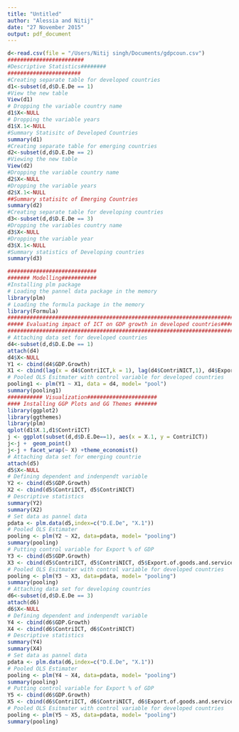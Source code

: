 ```yaml
---
title: "Untitled"
author: "Alessia and Nitij"
date: "27 November 2015"
output: pdf_document
---
```


```r
d<-read.csv(file = "/Users/Nitij singh/Documents/gdpcoun.csv")
########################
#Descriptive Statistics########
#######################
#Creating separate table for developed countries
d1<-subset(d,d$D.E.De == 1)
#View the new table
View(d1)
# Dropping the variable country name
d1$X<-NULL
# Dropping the variable years
d1$X.1<-NULL
#Summary Statisitc of Developed Countries
summary(d1)
#Creating separate table for emerging countries
d2<-subset(d,d$D.E.De == 2)
#Viewing the new table
View(d2)
#Dropping the variable country name
d2$X<-NULL
#Dropping the variable years
d2$X.1<-NULL
##Summary statisitc of Emerging Countries
summary(d2)
#Creating separate table for developing countries
d3<-subset(d,d$D.E.De == 3)
#Dropping the variables country name
d3$X<-NULL
#Dropping the variable year
d3$X.1<-NULL
#Summary statistics of Developing countries 
summary(d3)

############################
####### Modelling###########
#Installing plm package
# Loading the pannel data package in the memory
library(plm)
# Loading the formula package in the memory 
library(Formula)
##########################################################################
##### Evaluating impact of ICT on GDP growth in developed countries#######
##########################################################################
# Attaching data set for developed countries
d4<-subset(d,d$D.E.De == 1)
attach(d4)
d4$X<-NULL
Y1 <- cbind(d4$GDP.Growth)
X1 <- cbind(lag(x = d4$ContriICT,k = 1), lag(d4$ContriNICT,1), d4$Export.of.goods.and.services....of.GDP.)
# Pooled OLS Esitmater with control variable for developed countries 
pooling1 <- plm(Y1 ~ X1, data = d4, model= "pool")
summary(pooling1)
########### Visualization######################
#### Installing GGP Plots and GG Themes #######
library(ggplot2)
library(ggthemes)
library(plm)
qplot(d1$X.1,d1$ContriICT)
j <- ggplot(subset(d,d$D.E.De==1), aes(x = X.1, y = ContriICT))
j<-j +  geom_point() 
j<-j + facet_wrap(~ X) +theme_economist()
# Attaching data set for emerging countrie
attach(d5)
d5$X<-NULL
# Defining dependent and indenpendt variable
Y2 <- cbind(d5$GDP.Growth)
X2 <- cbind(d5$ContriICT, d5$ContriNICT)
# Descriptive statistics
summary(Y2)
summary(X2)
# Set data as pannel data
pdata <- plm.data(d5,index=c("D.E.De", "X.1"))
# Pooled OLS Estimater 
pooling <- plm(Y2 ~ X2, data=pdata, model= "pooling")
summary(pooling)
# Putting control variable for Export % of GDP
Y3 <- cbind(d5$GDP.Growth)
X3 <- cbind(d5$ContriICT, d5$ContriNICT, d5$Export.of.goods.and.services....of.GDP.)
# Pooled OLS Esitmater with control variable for developed countries 
pooling <- plm(Y3 ~ X3, data=pdata, model= "pooling")
summary(pooling)
# Attaching data set for developing countries
d6<-subset(d,d$D.E.De == 3)
attach(d6)
d6$X<-NULL
# Defining dependent and indenpendt variable
Y4 <- cbind(d6$GDP.Growth)
X4 <- cbind(d6$ContriICT, d6$ContriNICT)
# Descriptive statistics
summary(Y4)
summary(X4)
# Set data as pannel data
pdata <- plm.data(d6,index=c("D.E.De", "X.1"))
# Pooled OLS Estimater 
pooling <- plm(Y4 ~ X4, data=pdata, model= "pooling")
summary(pooling)
# Putting control variable for Export % of GDP
Y5 <- cbind(d6$GDP.Growth)
X5 <- cbind(d6$ContriICT, d6$ContriNICT, d6$Export.of.goods.and.services....of.GDP.)
# Pooled OLS Esitmater with control variable for developed countries 
pooling <- plm(Y5 ~ X5, data=pdata, model= "pooling")
summary(pooling)
```



